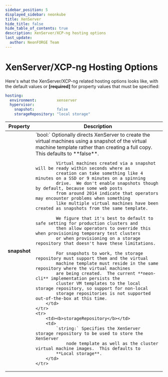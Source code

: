 ```yaml
---
sidebar_position: 5
displayed_sidebar: neonkube
title: XenServer
hide_title: false
hide_table_of_contents: true
description: XenServer/XCP-ng hosting options
last_update:
  author: NeonFORGE Team
---
```



# XenServer/XCP-ng Hosting Options

Here's what the XenServer/XCP-ng related hosting options looks like, with the
default values or **[required]** for property values that must be specified:

```yaml
hosting:
  environment:         xenserver
  hypervisor:
    snapshot:          false
    storageRepository: "local storage"
```

<table>
    <thead>
        <th>Property</th>
        <th>Description</th>
    </thead>
    <tr>
        <td><b>snapshot</b></td>
        <td>
            `bool:` Optionally directs XenServer to create the virtual machines using a snapshot of
            the virtual machine template rather than creating a full copy.  This defaults to **false**.

            Virtual machines created via a snapshot will be ready within seconds where as
            creation can take something like 4 minutes on a SSD or 9 minutes on a spinning
            drive.  We don't enable snapshots though by default, because some web posts
            from around 2014 indicate that operators may encounter problems when something
            like multiple virtual machines have been created as snapshots from the same template.

            We figure that it's best to default to safe setting for production clusters and
            then allow operators to override this when provisioning temporary test clusters
            or when provisioning on a storage repository that doesn't have these limitations.

            For snapshots to work, the storage repository must support them and the virtual
            machine template must reside in the same repository where the virtual machines
            are being created.  The current **neon-cli** implementation persists the
            cluster VM templates to the local storage repository, so support for non-local
            storage repositories is not supported out-of-the-box at this time.
        </td>
    </tr>
    <tr>
        <td><b>storageRepository</b></td>
        <td>
            `string:` Specifies the XenServer storage repository to be used to store the XenServer
                node template as well as the cluster virtual machine images.  This defaults to
            **Local storage**.
        </td>
    </tr>
</table>
